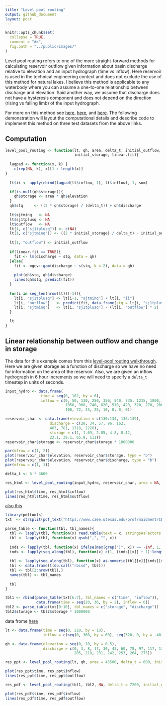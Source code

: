 ```yaml
---
title: "Level pool routing"
output: github_document
layout: post
---
```


```r
knitr::opts_chunk$set(
  collapse = TRUE,
  comment = "#>",
  fig.path = "../public/images/"
)
```

Level pool routing refers to one of the more straight-forward methods for calculating reservoir outflow given information about basin discharge relative to elevation and an input hydrograph (time vs inflow). Here reservoir is used in the technical engineering context and does not exclude the use of this method for natural lakes. I believe this method is applicable to any waterbody where you can assume a one-to-one relationship between discharge and elevation. Said another way, we assume that discharge does not have a hysteresis component and does not depend on the direction (rising vs falling limb) of the input hydrograph.

For more on this method see [here](http://www.engr.colostate.edu/~ramirez/ce_old/classes/cive322-Ramirez/CE322_Web/Example_LevelPoolRouting.htm), [here](https://www.caee.utexas.edu/prof/maidment/CE374KSpr12/Docs/Hmwk5Soln.pdf), and [here](https://www.caee.utexas.edu/prof/maidment/CE374KSpr13/Visual/HydrologicRouting.pptx). The following demonstration will layout the computational details and describe code to implement this method on three test datasets from the above links.

## Computation

```r

level_pool_routing <- function(lt, qh, area, delta_t, initial_outflow,
                               initial_storage, linear.fit){
  
  lagpad <- function(x, k) {
    c(rep(NA, k), x)[1 : length(x)] 
}
  
  lt$ii <- apply(cbind(lagpad(lt$inflow, 1), lt$inflow), 1, sum)

  if(is.null(qh$storage)){
    qh$storage <- area * qh$elevation
  }
  qh$stq     <- ((2 * qh$storage) / (delta_t)) + qh$discharge
  
  lt$sjtminq   <- NA
  lt$sj1tplusq <- NA
  lt$outflow   <- NA
  lt[1, c("sj1tplusq")] <- c(NA)
  lt[1, c("sjtminq")] <- ((2 * initial_storage) / delta_t) - initial_outflow
  
  lt[1, "outflow"] <- initial_outflow
  
  if(linear.fit == TRUE){
    fit <- lm(discharge ~ stq, data = qh)
  }else{
    fit <- mgcv::gam(discharge ~ s(stq, k = 2), data = qh)
    
    plot(qh$stq, qh$discharge)
    lines(qh$stq, predict(fit))
  }
  
  for(i in seq_len(nrow(lt))[-1]){
    lt[i, "sj1tplusq"] <- lt[i-1, "sjtminq"] + lt[i, "ii"]
    lt[i, "outflow"]   <- predict(fit, data.frame(stq = lt[i, "sj1tplusq"]))
    lt[i, "sjtminq"]   <- lt[i, "sj1tplusq"] - (lt[i, "outflow"] * 2)
  }

  lt
}

```


## Linear relationship between outflow and change in storage

The data for this example comes from this [level-pool routing walkthrough](http://www.engr.colostate.edu/~ramirez/ce_old/classes/cive322-Ramirez/CE322_Web/Example_LevelPoolRouting.htm). Here we are given storage as a function of discharge so we have no need for information on the area of the reservoir. Also, we are given an inflow hydrograph in 6 hour increments so we will need to specify a `delta_t` timestep in units of seconds.

```r
input_hydro <- data.frame(
                time = seq(0, 162, by = 6),
                inflow = c(0, 50, 130, 250, 350, 540, 735, 1215, 1800, 1400,
                           1050, 900, 740, 620, 510, 420, 320, 270, 200, 150,
                           100, 72, 45, 25, 10, 0, 0, 0))

reservoir_char <- data.frame(elevation = c(130:134, 136:139),
                    discharge = c(20, 34, 57, 96, 162,
                    463, 781, 1318, 2226),
                    storage = c(1, 1.69, 2.85, 4.8, 8.12,
                    23.1, 39.1, 65.9, 111))
reservoir_char$storage <- reservoir_char$storage * 1000000
```

```r
par(mfrow = c(1, 2))                                         
plot(reservoir_char$elevation, reservoir_char$storage, type = "b")
plot(reservoir_char$elevation, reservoir_char$discharge, type = "b")
par(mfrow = c(1, 1))
```

```r
delta_t <- 6 * 3600

res_html <- level_pool_routing(input_hydro, reservoir_char, area = NA, delta_t = delta_t, initial_outflow = 20, initial_storage = 0, linear.fit = FALSE)
```

```r
plot(res_html$time, res_html$inflow)
lines(res_html$time, res_html$outflow)
```

[also this](https://www.caee.utexas.edu/prof/maidment/CE374KSpr12/Docs/Hmwk5Soln.pdf)

```r
library(pdftools)
txt  <- strsplit(pdf_text("https://www.caee.utexas.edu/prof/maidment/CE374KSpr12/Docs/Hmwk5Soln.pdf"), "\n")[[1]]

parse_table <- function(tbl, tbl_names){
  tbl <- lapply(tbl, function(x) read.table(text = x, stringsAsFactors = FALSE))
  tbl <- lapply(tbl, function(x) gsub(",", "", x))
  
  inds <- lapply(tbl, function(x) ifelse(max(grep(")", x)) == -Inf, 1, max(grep(")", x))))
  inds <- lapply(seq_along(tbl), function(x) c(1, (inds[[x]] + 1):length(tbl[[x]])))
  
  tbl <- lapply(seq_along(tbl), function(x) as.numeric(tbl[[x]][inds[[x]]]))
  tbl <- data.frame(t(do.call("rbind", tbl)))
  tbl <- tbl[2:nrow(tbl),]
  names(tbl) <- tbl_names
  
  tbl
}

tbl1 <- rbind(parse_table(txt[6:7], tbl_names = c("time", "inflow")),
              data.frame(time = seq(20, 36, by = 2), inflow = 0))
tbl2 <- parse_table(txt[9:10], tbl_names = c("storage", "discharge"))
tbl2$storage <- tbl2$storage * 1000000

```

data frome [here](https://www.caee.utexas.edu/prof/maidment/CE374KSpr13/Visual/HydrologicRouting.pptx)

```r
lt <- data.frame(time = seq(0, 210, by = 10),
                 inflow = c(seq(0, 360, by = 60), seq(320, 0, by = -40), rep(0, 6)))

qh <- data.frame(elevation = seq(0, 10, by = 0.5),
                 discharge = c(0, 3, 8, 17, 30, 43, 60, 78, 97, 117, 137, 156, 173, 190,
                               205, 218, 231, 242, 253, 264, 275))

res_ppt <- level_pool_routing(lt, qh, area = 43560, delta_t = 600, initial_outflow = 0, initial_storage = 0, linear.fit = FALSE)

plot(res_ppt$time, res_ppt$inflow)
lines(res_ppt$time, res_ppt$outflow)

res_pdf <- level_pool_routing(tbl1, tbl2, NA, delta_t = 7200, initial_outflow = 57, initial_storage = 75000000, linear.fit = FALSE)

plot(res_pdf$time, res_pdf$inflow)
lines(res_pdf$time, res_pdf$outflow)

```
